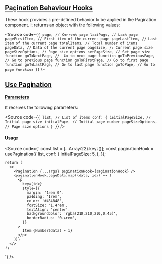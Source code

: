 

<Meta of={Stories} />

## [Pagination Behaviour Hooks](#pagination-behaviour-hooks)

These hook provides a pre-defined behavior to be applied in the Pagination component.
It returns an object with the following values:

<Source
  code={`
{
  page, // Current page
  lastPage, // Last page
  pageFirstItem, // First item of the current page
  pageLastItem, // Last item of the current page
  totalItems, // Total number of items
  pageData, // Data of the current page
  pageSize, // Current page size
  pageSizeOptions, // Page size options
  setPageSize, // Set page size function
  goToNextPage, //  Go to next page function
  goToPreviousPage, // Go to previous page function
  goToFirstPage, // Go to first page function
  goToLastPage, // Go to last page function
  goToPage, // Go to page function
}
`}
/>

## [Use Pagination](#use-pagination)

<Canvas of={Stories.UsePagination} />

#### [Parameters](#parameters)

It receives the following parameters:

<Source
  code={`
{
  list, // List of items
  conf: {
    initialPageSize, // Initial page size
    initialPage, // Initial page number
    pageSizeOptions, // Page size options
  }
}
`}
/>

#### [Usage](#usage)

<Source
code={`
const list = [...Array(22).keys()];
    const paginationHook = usePagination({
      list,
      conf: {
        initialPageSize: 5,
      },
    });

    return (
      <>
        <Pagination {...args} paginationHook={paginationHook} />
        {paginationHook.pageData.map((data, idx) => (
          <p
            key={idx}
            style={{
              margin: '1rem 0',
              padding: '1rem',
              color: '#484848',
              fontSize: '1.4rem',
              textAlign: 'center',
              backgroundColor: 'rgba(210,210,210,0.45)',
              borderRadius: '0.4rem',
            }}
          >
            Item {Number(data) + 1}
          </p>
        ))}
      </>
    );

`}
/>
